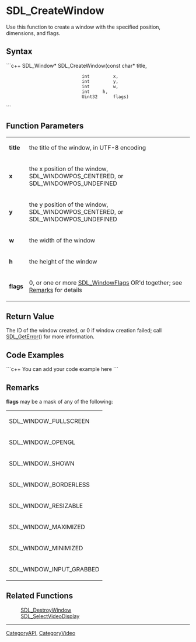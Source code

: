 <!-- pragma section-numbers off -->
<!-- pragma disable-camelcase -->

= SDL_CreateWindow =
Use this function to create a window with the specified position, dimensions, and flags.


== Syntax ==
```c++
SDL_Window* SDL_CreateWindow(const char* title,
                              int         x,
                              int         y,
                              int         w,
                              int  	  h,
                              Uint32      flags)
```

== Function Parameters ==
{|
|'''title'''
|the title of the window, in UTF-8 encoding
|-
|'''x'''
|the x position of the window, SDL_WINDOWPOS_CENTERED, or SDL_WINDOWPOS_UNDEFINED
|-
|'''y'''
|the y position of the window, SDL_WINDOWPOS_CENTERED, or SDL_WINDOWPOS_UNDEFINED
|-
|'''w'''
|the width of the window
|-
|'''h'''
|the height of the window
|-
|'''flags'''
|0, or one or more [[SDL_WindowFlags]] OR'd together; see [[#flags|Remarks]] for details
|}

== Return Value ==
The ID of the window created, or 0 if window creation failed; call [[SDL_GetError]]() for more information.

== Code Examples ==
```c++
You can add your code example here
```

== Remarks ==
<span id="flags"></span> '''flags''' may be a mask of any of the following: 
{|
|SDL_WINDOW_FULLSCREEN
|-
|SDL_WINDOW_OPENGL
|-
|SDL_WINDOW_SHOWN
|-
|SDL_WINDOW_BORDERLESS
|-
|SDL_WINDOW_RESIZABLE
|-
|SDL_WINDOW_MAXIMIZED
|-
|SDL_WINDOW_MINIMIZED
|-
|SDL_WINDOW_INPUT_GRABBED
|}

== Related Functions ==
:[[SDL_DestroyWindow]]
:[[SDL_SelectVideoDisplay]]

----
[[CategoryAPI]], [[CategoryVideo]]
